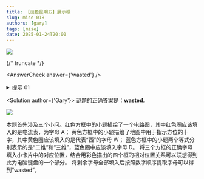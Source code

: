```yaml
---
title: 【谜色星期五】展示框
slug: mise-018
authors: [gary]
tags: [mise]
date: 2025-01-24T20:00
---
```


![](./mise-018.assets/mise-018.webp)

{/* truncate */}

<AnswerCheck answer={'wasted'} />

<details>
    <summary>提示 01</summary>

    每个方框中都是一个字母，本题涉及一个常见的字母排布，绿色框中的字母是 S。

</details>

<Solution author={'Gary'}>
谜题的正确答案是：**wasted**。

![](./mise-018.assets/mise-018-sol.webp)

本题首先涉及三个小问。红色方框中的小题描绘了一个电路图，其中红色圈应该填入的是电流表，为字母 A；
黄色方框中的小题描绘了地图中用于指示方位的十字，其中黄色圈应该填入的是代表“西”的字母 W；
蓝色方框中的小题两个等式分别表示的是“二维”和“三维”，蓝色圈中应该填入字母 D。
将三个方框的正确字母填入小卡片中的对应位置，结合用彩色描出的四个框的相对位置关系可以联想得到此为电脑键盘的一个部分。
将剩余字母全部填入后按照数字顺序提取字母可以得到“wasted”。

</Solution>
